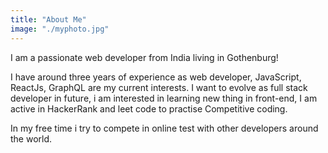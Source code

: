 ```yaml
---
title: "About Me"
image: "./myphoto.jpg"
---
```


I am a passionate web developer from India living in Gothenburg!

I have around three years of experience as web developer, JavaScript, ReactJs, GraphQL are my current interests. I want to evolve as full stack developer in future,
i am interested in learning new thing in front-end, I am active in HackerRank and leet code to practise Competitive coding.

In my free time i try to compete in online test with other developers around the world.


